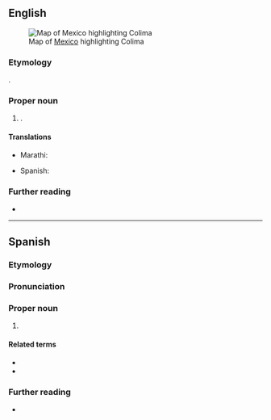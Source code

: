 ==English==
[[File:Mexico map, MX-COL.svg|thumb|Map of [[Mexico]] highlighting Colima]]

===Etymology===
{{bor|en|es-MX|Colima}}.

===Proper noun===
{{en-proper noun}}

# {{place|en|state|c/Mexico}}.

====Translations====
{{trans-top|state of Mexico}}
* Marathi: {{t|mr|कोलिमा|n}}
{{trans-mid}}
* Spanish: {{t+|es|Colima|f}}
{{trans-bottom}}

===Further reading===
* {{pedia}}

----

==Spanish==

===Etymology===
{{bor|es|nah}}

===Pronunciation===
{{es-pr}}

===Proper noun===
{{es-proper noun|f}}

# {{place|es|state|c/Mexico}}

====Related terms====
* {{l|es|colimense}}
* {{l|es|colimeño}}

===Further reading===
* {{pedia|lang=es}}